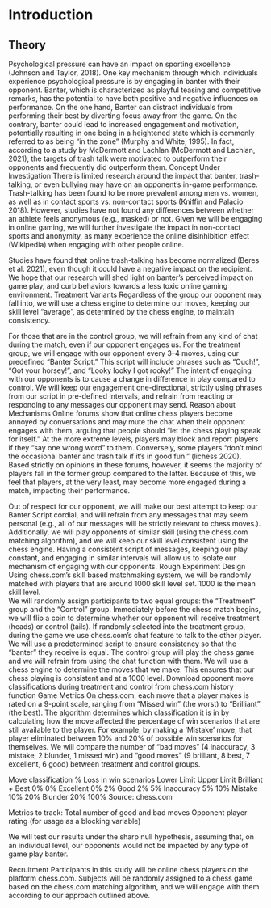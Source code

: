 # Introduction

## Theory
Psychological pressure can have an impact on sporting excellence (Johnson and Taylor, 2018). One key mechanism through which individuals experience psychological pressure is by engaging in banter with their opponent. Banter, which is characterized as playful teasing and competitive remarks, has the potential to have both positive and negative influences on performance.  On the one hand, Banter can distract individuals from performing their best by diverting focus away from the game.  On the contrary, banter could lead to increased engagement and motivation, potentially resulting in one being in a heightened state which is commonly referred to as being “in the zone” (Murphy and White, 1995). In fact, according to a study by McDermott and Lachlan (McDermott and Lachlan, 2021), the targets of trash talk were motivated to outperform their opponents and frequently did outperform them.
Concept Under Investigation
There is limited research around the impact that banter, trash-talking, or even bullying may have on an opponent’s in-game performance. Trash-talking has been found to be more prevalent among men vs. women, as well as in contact sports vs. non-contact sports (Kniffin and Palacio 2018). However, studies have not found any differences between whether an athlete feels anonymous (e.g., masked) or not. Given we will be engaging in online gaming, we will further investigate the impact in non-contact sports and anonymity, as many experience the online disinhibition effect (Wikipedia) when engaging with other people online.

Studies have found that online trash-talking has become normalized (Beres et al. 2021), even though it could have a negative impact on the recipient. We hope that our research will shed light on banter’s perceived impact on game play, and curb behaviors towards a less toxic online gaming environment.
Treatment Variants 
Regardless of the group our opponent may fall into, we will use a chess engine to determine our moves, keeping our skill level “average”, as determined by the chess engine, to maintain consistency.

For those that are in the control group, we will refrain from any kind of chat during the match, even if our opponent engages us. For the treatment group, we will engage with our opponent every 3–4 moves, using our predefined “Banter Script.” This script will include phrases such as “Ouch!”, “Got your horsey!”, and “Looky looky I got rooky!” The intent of engaging with our opponents is to cause a change in difference in play compared to control. We will keep our engagement one-directional, strictly using phrases from our script in pre-defined intervals, and refrain from reacting or responding to any messages our opponent may send.
Reason about Mechanisms
Online forums show that online chess players become annoyed by conversations and may mute the chat when their opponent engages with them, arguing that people should “let the chess playing speak for itself.” At the more extreme levels, players may block and report players if they “say one wrong word” to them. Conversely, some players “don't mind the occasional banter and trash talk if it's in good fun.” (lichess 2020). Based strictly on opinions in these forums, however, it seems the majority of players fall in the former group compared to the latter. Because of this, we feel that players, at the very least, may become more engaged during a match, impacting their performance.

Out of respect for our opponent, we will make our best attempt to keep our Banter Script cordial, and will refrain from any messages that may seem personal (e.g., all of our messages will be strictly relevant to chess moves.). Additionally, we will play opponents of similar skill (using the chess.com matching algorithm), and we will keep our skill level consistent using the chess engine. Having a consistent script of messages, keeping our play constant, and engaging in similar intervals will allow us to isolate our mechanism of engaging with our opponents.
Rough Experiment Design
Using chess.com’s skill based matchmaking system, we will be randomly matched with players that are around 1000 skill level set.  1000 is the mean skill level.    
We will randomly assign participants to two equal groups: the “Treatment” group and the “Control” group. Immediately before the chess match begins, we will flip a coin to determine whether our opponent will receive treatment (heads) or control (tails). 
 If randomly selected into the treatment group, during the game we use chess.com’s chat feature to talk to the other player.  We will use a predetermined script to ensure consistency so that the “banter” they receive is equal.
The control group will play the chess game and we will refrain from using the chat function with them.
We will use a chess engine to determine the moves that we make.  This ensures that our chess playing is consistent and at a 1000 level.
Download opponent move classifications during treatment and control from chess.com history function
Game Metrics 
On chess.com, each move that a player makes is rated on a 9-point scale, ranging from “Missed win” (the worst) to “Brilliant” (the best).   The algorithm determines which classification it is in by calculating how the move affected the percentage of win scenarios that are still available to the player.  For example, by making a ‘Mistake’ move, that player eliminated between 10% and 20% of possible win scenarios for themselves. We will compare the number of “bad moves” (4 inaccuracy, 3 mistake, 2 blunder, 1 missed win) and “good moves” (9 brilliant, 8 best, 7 excellent, 6 good) between treatment and control groups.


Move classification
% Loss in win scenarios
Lower Limit
Upper Limit
Brilliant + Best
0%
0%
Excellent
0%
2%
Good
2%
5%
Inaccuracy
5%
10%
Mistake
10%
20%
Blunder	
20%
100%
Source: chess.com

Metrics to track: 
Total number of good and bad moves
Opponent player rating (for usage as a blocking variable)  

We will test our results under the sharp null hypothesis, assuming that, on an individual level, our opponents would not be impacted by any type of game play banter.  

Recruitment 
Participants in this study will be online chess players on the platform chess.com. Subjects will be randomly assigned to a chess game based on the chess.com matching algorithm, and we will engage with them according to our approach outlined above.
